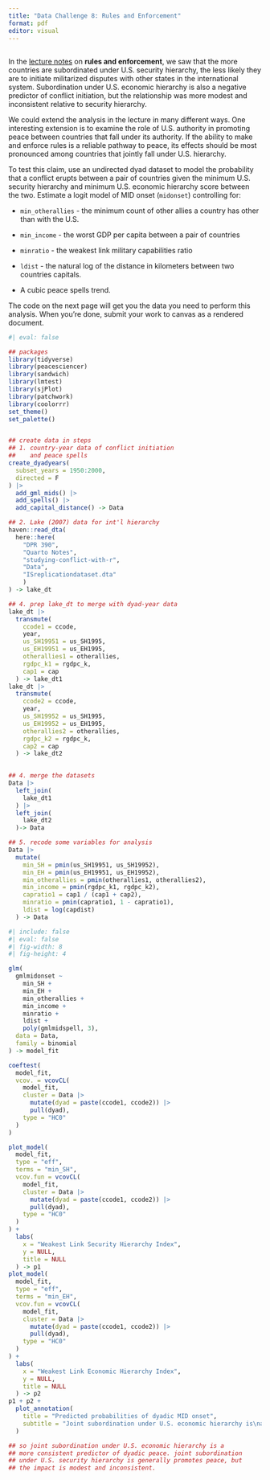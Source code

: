 ```yaml
---
title: "Data Challenge 8: Rules and Enforcement"
format: pdf
editor: visual
---
```


## 

In the [lecture notes](https://milesdwilliams15.quarto.pub/studying-why-we-fight-with-r/11_rules_and_enforcement.html) on **rules and enforcement**, we saw that the more countries are subordinated under U.S. security hierarchy, the less likely they are to initiate militarized disputes with other states in the international system. Subordination under U.S. economic hierarchy is also a negative predictor of conflict initiation, but the relationship was more modest and inconsistent relative to security hierarchy.

We could extend the analysis in the lecture in many different ways. One interesting extension is to examine the role of U.S. authority in promoting peace between countries that fall under its authority. If the ability to make and enforce rules is a reliable pathway to peace, its effects should be most pronounced among countries that jointly fall under U.S. hierarchy.

To test this claim, use an undirected dyad dataset to model the probability that a conflict erupts between a pair of countries given the minimum U.S. security hierarchy and minimum U.S. economic hierarchy score between the two. Estimate a logit model of MID onset (`midonset`) controlling for:

-   `min_otherallies` - the minimum count of other allies a country has other than with the U.S.

-   `min_income` - the worst GDP per capita between a pair of countries

-   `minratio` - the weakest link military capabilities ratio

-   `ldist` - the natural log of the distance in kilometers between two countries capitals.

-   A cubic peace spells trend.

The code on the next page will get you the data you need to perform this analysis. When you're done, submit your work to canvas as a rendered document.

\clearpage

```r
#| eval: false

## packages
library(tidyverse)
library(peacesciencer)
library(sandwich)
library(lmtest)
library(sjPlot)
library(patchwork)
library(coolorrr)
set_theme()
set_palette()


## create data in steps
## 1. country-year data of conflict initiation
##    and peace spells
create_dyadyears(
  subset_years = 1950:2000,
  directed = F
) |>
  add_gml_mids() |>
  add_spells() |>
  add_capital_distance() -> Data

## 2. Lake (2007) data for int'l hierarchy
haven::read_dta(
  here::here(
    "DPR 390",
    "Quarto Notes",
    "studying-conflict-with-r",
    "Data", 
    "ISreplicationdataset.dta"
    )
) -> lake_dt

## 4. prep lake_dt to merge with dyad-year data
lake_dt |>
  transmute(
    ccode1 = ccode, 
    year,
    us_SH19951 = us_SH1995,
    us_EH19951 = us_EH1995,
    otherallies1 = otherallies,
    rgdpc_k1 = rgdpc_k,
    cap1 = cap
  ) -> lake_dt1
lake_dt |>
  transmute(
    ccode2 = ccode, 
    year,
    us_SH19952 = us_SH1995,
    us_EH19952 = us_EH1995,
    otherallies2 = otherallies,
    rgdpc_k2 = rgdpc_k,
    cap2 = cap
  ) -> lake_dt2
  

## 4. merge the datasets
Data |>
  left_join(
    lake_dt1
  ) |>
  left_join(
    lake_dt2
  )-> Data

## 5. recode some variables for analysis
Data |>
  mutate(
    min_SH = pmin(us_SH19951, us_SH19952),
    min_EH = pmin(us_EH19951, us_EH19952),
    min_otherallies = pmin(otherallies1, otherallies2),
    min_income = pmin(rgdpc_k1, rgdpc_k2),
    capratio1 = cap1 / (cap1 + cap2),
    minratio = pmin(capratio1, 1 - capratio1),
    ldist = log(capdist)
  ) -> Data
```

```r
#| include: false
#| eval: false
#| fig-width: 8
#| fig-height: 4

glm(
  gmlmidonset ~
    min_SH +
    min_EH +
    min_otherallies +
    min_income +
    minratio +
    ldist +
    poly(gmlmidspell, 3),
  data = Data,
  family = binomial
) -> model_fit

coeftest(
  model_fit,
  vcov. = vcovCL(
    model_fit,
    cluster = Data |>
      mutate(dyad = paste(ccode1, ccode2)) |>
      pull(dyad),
    type = "HC0"
  )
)

plot_model(
  model_fit,
  type = "eff",
  terms = "min_SH",
  vcov.fun = vcovCL(
    model_fit,
    cluster = Data |>
      mutate(dyad = paste(ccode1, ccode2)) |>
      pull(dyad),
    type = "HC0"
  )
) +
  labs(
    x = "Weakest Link Security Hierarchy Index",
    y = NULL,
    title = NULL
  ) -> p1
plot_model(
  model_fit,
  type = "eff",
  terms = "min_EH",
  vcov.fun = vcovCL(
    model_fit,
    cluster = Data |>
      mutate(dyad = paste(ccode1, ccode2)) |>
      pull(dyad),
    type = "HC0"
  )
) +
  labs(
    x = "Weakest Link Economic Hierarchy Index",
    y = NULL,
    title = NULL
  ) -> p2
p1 + p2 +
  plot_annotation(
    title = "Predicted probabilities of dyadic MID onset",
    subtitle = "Joint subordination under U.S. economic hierarchy is\na stronger predictor of dyadic-level peace"
  )

## so joint subordination under U.S. economic hierarchy is a 
## more consistent predictor of dyadic peace. joint subordination
## under U.S. security hierarchy is generally promotes peace, but 
## the impact is modest and inconsistent.
```
